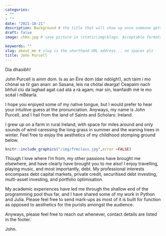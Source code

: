 ```yaml
---
categories:  
- ""    
- ""
date: "2021-10-21"
description: Background # the title that will show up once someone gets to this page
draft: false
image: chkn.jpg # save picture in \static\img\blogs. Acceptable formats= jpg, jpeg, or png . Your iPhone pics wont work

keywords: ""
slug: about_me # slug is the shorthand URL address... no spaces plz
title: John Purcell
---
```


Dia dhaoibh! 

John Purcell is ainm dom. Is as an Éire dom (dar ndóigh!), ach táim i mo chónaí sa tír gan anan: an Sasana, leis na chótaí dearga! Ceapaim nach bhfuil clú dá laghad agat cad atá a rá agam; mar sin, leanfaidh mé le mo scéal i mBéarla.

I hope you enjoyed some of my native tongue, but I would prefer to hear your intuitive guess at the pronunciation. Anyways, my name is John Purcell, and I hail from the land of Saints and Scholars: Ireland. 

I grew up on a farm in rural Ireland, with space for miles around and only sounds of wind caressing the long grass in summer and the waning trees in winter. Feel free to enjoy the aesthetics of my childhood stomping ground below.

```r
knitr::include_graphics("/img/frmclass.jpg",error =FALSE)
```

Though I love where I'm from, my other passions have brought me elsewhere, and have clearly have brought you to me also! I enjoy travelling, playing music, and most importantly, debt. My professional interests encompass debt capital markets, private credit, securitised debt investing, multi-asset investing, and portfolio optimisation.

My academic experiences have led me through the shallow end of the programming pool thus far, and I have shared some of my work in Python and Julia. Please feel free to send mark-ups as most of it is built for function as opposed to aesthetics for the purists amongst the audience.

Anyways, please feel free to reach out whenever, contact details are listed in the footer.

John.

